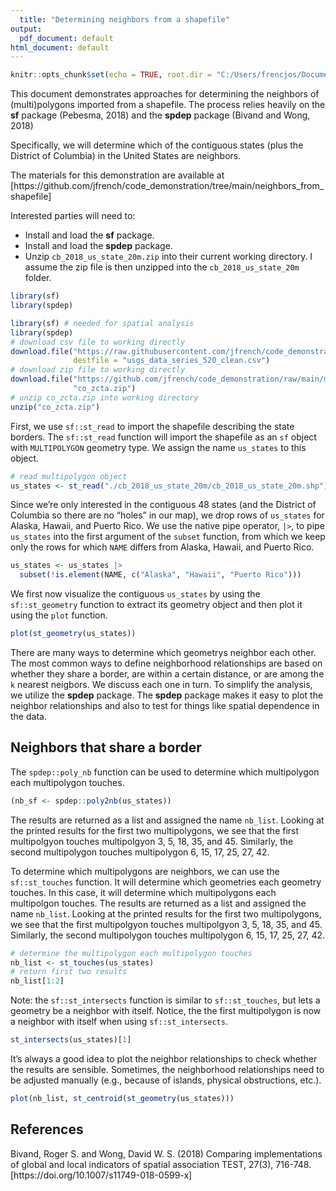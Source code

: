 ```yaml
---
  title: "Determining neighbors from a shapefile"
output:
  pdf_document: default
html_document: default
---
```


  ```r
knitr::opts_chunk$set(echo = TRUE, root.dir = "C:/Users/frencjos/Documents/OneDrive - The University of Colorado Denver/GitHub/code_demonstration/neighbors_from_shapefile")
```

This document demonstrates approaches for determining the neighbors of (multi)polygons imported from a shapefile. The process relies heavily on the **sf** package (Pebesma, 2018) and the **spdep** package (Bivand and Wong, 2018)

Specifically, we will determine which of the contiguous states (plus the District of Columbia) in the United States are neighbors.

The materials for this demonstration are available at [https://github.com/jfrench/code_demonstration/tree/main/neighbors_from_shapefile]

Interested parties will need to:

* Install and load the **sf** package.
* Install and load the **spdep** package.
* Unzip `cb_2018_us_state_20m.zip` into their current working directory. I assume the zip file is then unzipped into the `cb_2018_us_state_20m` folder.

```r
library(sf)
library(spdep)
```

```r
library(sf) # needed for spatial analysis
library(spdep)
# download csv file to working directly
download.file("https://raw.githubusercontent.com/jfrench/code_demonstration/main/match_points_to_polygons/usgs_data_series_520_clean.csv",
              destfile = "usgs_data_series_520_clean.csv")
# download zip file to working directly
download.file("https://github.com/jfrench/code_demonstration/raw/main/match_points_to_polygons/co_zcta.zip",
              "co_zcta.zip")
# unzip co_zcta.zip into working directory
unzip("co_zcta.zip")
```

First, we use `sf::st_read` to import the shapefile describing the state borders. The `sf::st_read` function will import the shapefile as an `sf` object with `MULTIPOLYGON` geometry type. We assign the name `us_states` to this object.

```r
# read multipolygon object
us_states <- st_read("./cb_2018_us_state_20m/cb_2018_us_state_20m.shp")
```
Since we're only interested in the contiguous 48 states (and the District of Columbia so there are no "holes" in our map), we drop rows of `us_states` for Alaska, Hawaii, and Puerto Rico. We use the native pipe operator, `|>`, to pipe `us_states` into the first argument of the `subset` function, from which we keep only the rows for which `NAME` differs from Alaska, Hawaii, and Puerto Rico.

```r
us_states <- us_states |> 
  subset(!is.element(NAME, c("Alaska", "Hawaii", "Puerto Rico")))
```

We first now visualize the contiguous `us_states` by using the `sf::st_geometry` function to extract its
geometry object and then plot it using the `plot` function.

```r
plot(st_geometry(us_states))
```

There are many ways to determine which geometrys neighbor each other. The most common ways to define neighborhood relationships are based on whether they share a border, are within a certain distance, or are among the `k` nearest neigbors. We discuss each one in turn. To simplify the analysis, we utilize the **spdep** package. The **spdep** package makes it easy to plot the neighbor relationships and also to test for things like spatial dependence in the data.

## Neighbors that share a border

The `spdep::poly_nb` function can be used to determine which multipolygon each multipolygon touches.

```r
(nb_sf <- spdep::poly2nb(us_states))
```


The results are returned as a list and assigned the name `nb_list`. Looking at the printed results for the first two multipolygons, we see that the first multipolgyon touches multipolgyon 3, 5, 18, 35, and 45. Similarly, the second multipolygon touches multipolygon 6, 15, 17, 25, 27, 42.

To determine which multipolygons are neighbors, we can use the `sf::st_touches` function. It will determine which geometries each geometry touches. In this case, it will determine which multipolygons each multipolgon touches. The results are returned as a list and assigned the name `nb_list`. Looking at the printed results for the first two multipolygons, we see that the first multipolgyon touches multipolgyon 3, 5, 18, 35, and 45. Similarly, the second multipolygon touches multipolygon 6, 15, 17, 25, 27, 42.

```r
# determine the multipolygon each multipolygon touches
nb_list <- st_touches(us_states)
# return first two results
nb_list[1:2]
```

Note: the `sf::st_intersects` function is similar to `sf::st_touches`, but lets a geometry be a neighbor with itself. Notice, the the first multipolygon is now a neighbor with itself when using `sf::st_intersects`.

```r
st_intersects(us_states)[1]
```

It's always a good idea to plot the neighbor relationships to check whether the results are sensible. Sometimes, the neighborhood relationships need to be adjusted manually (e.g., because of islands, physical obstructions, etc.).

```r
plot(nb_list, st_centroid(st_geometry(us_states)))
```

## References

Bivand, Roger S. and Wong, David W. S. (2018)
Comparing implementations of global and local
indicators of spatial association TEST,
27(3), 716-748. [https://doi.org/10.1007/s11749-018-0599-x]

